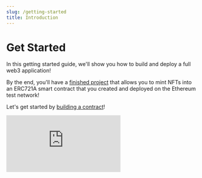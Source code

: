 ```yaml
---
slug: /getting-started
title: Introduction
---
```



# Get Started

<div className="heroGrid">
  
  <div>
    <p>
In this getting started guide, we'll show you how to build and deploy a full web3 application!
</p>

By the end, you'll have a [finished project](https://replit.com/@thirdweb/getting-started) that allows
you to mint NFTs into an ERC721A smart contract that you created and deployed on the Ethereum test network!

Let's get started by [building a contract](/getting-started/creating-custom-contracts)!

</div>

<div className="heroGridImageContainer">
  <div className="iframe-container">
    <iframe
      onload="this.style.height=(this.contentWindow.document.body.scrollHeight+20)+'px';"
      src="https://www.youtube.com/embed/fzsz-b2JV9U"
      title="YouTube video player"
      frameborder="0"
      allow="accelerometer; autoplay; clipboard-write; encrypted-media; gyroscope; picture-in-picture"
      allowfullscreen
      className="responsive-iframe"
    />
  </div>
</div>

</div>

:::tip Looking to build on Solana?

<div className="row" style={{ marginBottom: 24 }}>
  <div className="col col--12" style={{ padding: 8, paddingBottom: 0 }}>
    <QuickstartCard
      name="Solana Quick Start"
      link="/solana/quickstart"
      image="/assets/languages/solana.png"
    />
  </div>
</div>

:::

## What You'll Learn

We'll walk you through the thirdweb workflow for building web3 apps looks like:

- Building your smart contracts with [ContractKit](/contractkit) or quickly
  deploying a [prebuilt contract](/pre-built-contracts).
- [Deploying](/deploy) contracts using the [CLI](/cli).
- Building an application using our [SDK](/sdk) and [UI Components](/ui-components).
- [Releasing](/release) versions of your contract for others to use.

### Prerequisites

We recommend you have the following tools installed before you begin:

- [Node.js and npm](https://docs.npmjs.com/downloading-and-installing-node-js-and-npm)
- [Yarn](https://classic.yarnpkg.com/en/docs/install/#mac-stable)
- [Git](https://git-scm.com/downloads)
